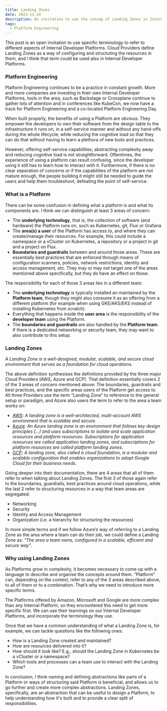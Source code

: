 ```yaml
---
title: Landing Zones
date: 2023-11-24
description: An invitation to use the concep of Landing Zones in Internal Platforms
tags:
  - Platform Engineering
---
```


This post is an open invitation to use specific terminology to refer to different aspects of Internal Developer Platforms. Cloud Providers define Landing Zones as a way of configuring and structuting the resources in them, and I think that term could be used also in Internal Developer Platforms.

### Platform Engineering

Platform Engineering continues to be a practice in constant growth. More and more companies are investing in their own Internal Developer Platforms, tools in the area, such as Backstage or Crossplane continue to gather lots of attention and in conferences like KubeCon, we now have a track for Platform Engineering and a co-located Platform Engineering Day. 

When built properly, the benefits of using a Platform are obvious: They empower the developers to own their software from the design table to the infrastructure it runs on, in a self-service manner and without any hand-offs during the whole lifecycle; while reducing the cognitive load so that they can do that without having to learn a plethora of new tools and practices.

However, offering self-service capabilities, abstracting complexity away and reducing cognitive load is not straightforward. Oftentimes, the experience of using a platform can result confusing, since the developer using it still has to learn how to interact with it. Furthermore, if there is no clear separation of concerns or if the capabilities of the platform are not mature enough, the people building it might still be needed to guide the users and help them troubleshoot, defeating the point of self-service.

### What is a Platform

There can be some confusion in defining what a platform is and what its components are. I think we can distinguish at least 3 areas of concern:
- The **underlying technology**, that is, the collection of software (and hardware) the Platform runs on, such as Kubernetes, git, Flux or Grafana
- The **area(s) a user** of the Platform has access to, and where they can create/manage their resources. For example, this could include a namespace or a vCluster on Kubernetes, a repository or a project in git and a project on Flux.
- **Boundaries and guardrails** between and around those areas. These are essentially best practices that are enforced through means of configuration  scanners, policies, network restrictions, identity and access management, etc. They may or may not target one of the areas mentioned above specifically, but they do have an effect on those.

The responsibility for each of those 3 areas lies in a different team:
- The **underlying technology** is typically installed an maintained by the **Platform team**, though they might also consume it as an offering from a different platform (for example when using GKE/AKS/EKS instead of installing Kubernetes from scratch).
- Everything that happens inside the **user area** is the responsibility of the **developer team** using the Platform. 
- The **boundaries and guardrails** are also handled by the **Platform team**. If there is a dedicated networking or security team, they may want to also contribute to this setup.

### Landing Zones

*A Landing Zone is a well-designed, modular, scalable, and secure cloud environment that serves as a foundation for cloud operations.*

The above definition synthesises the definitions provided by the three major Cloud Providers (AWS, Azure and GCP). That definition essentially covers 2 of the 3 areas of concern mentioned above: The boundaries, guardrails and best practices, and the specific areas users of the Platform get access to.
All three Providers use the term “Landing Zone” to reference to the general setup or paradigm, and Azure also users the term to refer to the area a team works on:

- [AWS](https://docs.aws.amazon.com/prescriptive-guidance/latest/migration-aws-environment/understanding-landing-zones.html): *A landing zone is a well-architected, multi-account AWS environment that is scalable and secure.*
- [Azure](https://learn.microsoft.com/en-us/azure/cloud-adoption-framework/ready/landing-zone/): *An Azure landing zone is an environment that follows key design principles […] and uses subscriptions to isolate and scale application resources and platform resources. Subscriptions for application resources are called application landing zones, and subscriptions for platform resources are called platform landing zones.*
- [GCP](https://cloud.google.com/architecture/landing-zones): *A landing zone, also called a cloud foundation, is a modular and scalable configuration that enables organizations to adopt Google Cloud for their business needs.*

Going deeper into their documentation, there are 4 areas that all of them refer to when talking about Landing Zones. The first 3 of those again refer to the boundaries, guardrails, best practices around cloud operations, while the last 2 refer to structuring resources in a way that team areas are segregated:
- Networking
- Security
- Identity and Access Management
- Organization (i.e. a hierarchy for structuring the resources)

In more simple terms and if we follow Azure’s way of referring to a Landing Zone as the area where a team can do their job, we could define a Landing Zone as:
*“The area a team owns, configured in a scalable, efficient and secure way”.*

### Why using Landing Zones

As Platforms grow in complexity, it becomes necessary to come up with a language to describe and organise the concepts around them. “Platform” can, depending on the context, refer to any of the 3 areas described above, to all of them or to a combination. That’s why we need to introduce more specific terms.

The Platforms offered by Amazon, Microsoft and Google are more complex than any Internal Platform, so they encountered this need to get more specific first. We can use their learnings on our Internal Developer Platforms, and incorporate the terminology they use.

Once that we have a common understanding of what a Landing Zone is, for example, we can tackle questions like the following ones:

- How is a Landing Zone created and maintained?
- How are resources delivered into it?
- How should it look like? E.g., should the Landing Zone in Kubernetes be a vCluster or a namespace?
- Which tools and processes can a team use to interact with the Landing Zone?

In conclusion, I think naming and defining abstractions like parts of a Platform or ways of structuring said Platform is beneficial, and allows us to go further and create more complex abstractions. Landing Zones, specifically, are an abstraction that can be useful to design a Platform, to help understanding how it's built and to provide a clear split of responsibilities.
